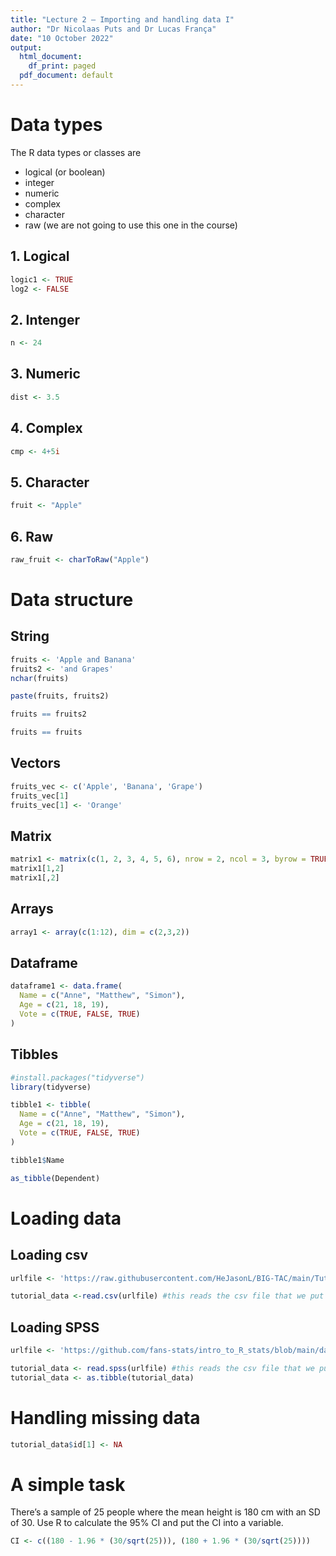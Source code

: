 ```yaml
---
title: "Lecture 2 – Importing and handling data I"
author: "Dr Nicolaas Puts and Dr Lucas França"
date: "10 October 2022"
output:
  html_document:
    df_print: paged
  pdf_document: default
---
```


# Data types

The R data types or classes are

 - logical (or boolean)
 - integer
 - numeric
 - complex
 - character
 - raw (we are not going to use this one in the course)

## 1. Logical

```r
logic1 <- TRUE
log2 <- FALSE
```

## 2. Intenger

```r
n <- 24
```

## 3. Numeric

```r
dist <- 3.5
```

## 4. Complex

```r
cmp <- 4+5i
```

## 5. Character

```r
fruit <- "Apple"
```


## 6. Raw

```r
raw_fruit <- charToRaw("Apple")
```


# Data structure

## String

```r
fruits <- 'Apple and Banana'
fruits2 <- 'and Grapes'
nchar(fruits)

paste(fruits, fruits2)
```

```r
fruits == fruits2
```

```r
fruits == fruits
```


## Vectors

```r
fruits_vec <- c('Apple', 'Banana', 'Grape')
fruits_vec[1]
fruits_vec[1] <- 'Orange'
```

## Matrix

```r
matrix1 <- matrix(c(1, 2, 3, 4, 5, 6), nrow = 2, ncol = 3, byrow = TRUE)
matrix1[1,2]
matrix1[,2]
```
## Arrays

```r
array1 <- array(c(1:12), dim = c(2,3,2))
```

## Dataframe

```r
dataframe1 <- data.frame(
  Name = c("Anne", "Matthew", "Simon"),
  Age = c(21, 18, 19),
  Vote = c(TRUE, FALSE, TRUE)
)
```

## Tibbles

```r
#install.packages("tidyverse")
library(tidyverse)
```

```r
tibble1 <- tibble(
  Name = c("Anne", "Matthew", "Simon"),
  Age = c(21, 18, 19),
  Vote = c(TRUE, FALSE, TRUE)
)
```

```r
tibble1$Name
```


```r
as_tibble(Dependent)
```


# Loading data

## Loading csv

```r
urlfile <- 'https://raw.githubusercontent.com/HeJasonL/BIG-TAC/main/TutorialData.csv' #this loads a csv file called TutorialData and puts it into urlfile

tutorial_data <-read.csv(urlfile) #this reads the csv file that we put in urlfile and makes a new ‘dataframe’ called tutorial_data
```

## Loading SPSS

```r
urlfile <- 'https://github.com/fans-stats/intro_to_R_stats/blob/main/datasets/researchers_sample.SAV?raw=true' #this loads a csv file called TutorialData and puts it into urlfile

tutorial_data <- read.spss(urlfile) #this reads the csv file that we put in urlfile and makes a new ‘dataframe’ called tutorial_data
tutorial_data <- as.tibble(tutorial_data)
```

# Handling missing data

```r
tutorial_data$id[1] <- NA
```

# A simple task

There's a sample of 25 people where the mean height is 180 cm with an SD of 30. Use R to calculate the 95% CI and put the CI into a variable.

```r
CI <- c((180 - 1.96 * (30/sqrt(25))), (180 + 1.96 * (30/sqrt(25))))
```